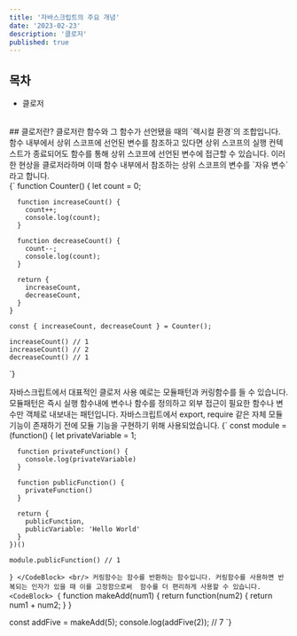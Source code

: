 ```yaml
---
title: '자바스크립트의 주요 개념'
date: '2023-02-23'
description: '클로저'
published: true
---
```



## 목차
- 클로저
<br/>
## 클로저란?
클로저란 함수와 그 함수가 선언됐을 때의 `렉시컬 환경`의 조합입니다.
함수 내부에서 상위 스코프에 선언된 변수를 참조하고 있다면 상위 스코프의 실행 컨텍스트가 종료되어도
함수를 통해 상위 스코프에 선언된 변수에 접근할 수 있습니다. 이러한 현상을 클로저라하며
이때 함수 내부에서 참조하는 상위 스코프의 변수를 `자유 변수`라고 합니다. 
<br/>

<CodeBlock>
{`
    function Counter() {
      let count = 0;

      function increaseCount() {
        count++;
        console.log(count);
      }

      function decreaseCount() {
        count--;
        console.log(count);
      }

      return {
        increaseCount,
        decreaseCount,
      }
    }

    const { increaseCount, decreaseCount } = Counter();

    increaseCount() // 1
    increaseCount() // 2
    decreaseCount() // 1  
`}
</CodeBlock>

자바스크립트에서 대표적인 클로저 사용 예로는 모듈패턴과 커링함수를 들 수 있습니다.
<br/>
모듈패턴은 즉시 실행 함수내에 변수나 함수를 정의하고 
외부 접근이 필요한 함수나 변수만 객체로 내보내는 패턴입니다. 자바스크립트에서 export, require 같은 자체 모듈 기능이 존재하기 전에 
모듈 기능을 구현하기 위해 사용되었습니다.
<CodeBlock>
{`
    const module = (function() {
      let privateVariable = 1;
      
      function privateFunction() {
        console.log(privateVariable)
      }

      function publicFunction() {
        privateFunction()
      }

      return {
        publicFunction,
        publicVariable: 'Hello World'
      }
    })()

    module.publicFunction() // 1
`}
</CodeBlock>
<br/>
커링함수는 함수를 반환하는 함수입니다. 커링함수를 사용하면 반복되는 인자가 있을 때 이를 고정함으로써 
함수를 더 편리하게 사용할 수 있습니다.
<CodeBlock>
{`
   function makeAdd(num1) {
      return function(num2) {
        return num1 + num2;
      }
   }

   const addFive = makeAdd(5);
   console.log(addFive(2)); // 7
`}
</CodeBlock>




